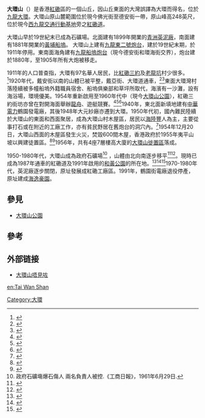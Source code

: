 {{Infobox Mountain
| 名稱 = 大環山
| 照片 = 
| 照片說明 = 
| 海拔 = {{Convert|15|m|ft|0|link=on}}
| 位置 = {{HK}}[[九龍|九龍]]南部
| 山脈 = [[大環山|大環山]]
| 相對高度 = 
| 座標 = {{coord|22|18|23.4932|N|114|11|27.2537|E}}
| 地形圖 = 
| 類別 = 
| 年齡 = 
| 最近噴發 = 
| 首次登頂 =
| 攀登路線 =
| pushpin_map = Hong Kong
| pushpin_map_caption = 大環山
| latd=22 |latm=18 |lats=28.78 |latNS=N
| longd=114 |longm=10 |longs=42.85 |longEW=E
}}
'''大環山'''（{{lang-en|Tai Wan Shan}}）是香港[[紅磡|紅磡]]區的一個山丘，因山丘東面的大灣誤譯為大環而得名，位於[[九龍|九龍]][[大環_(九龍)|大環]]。大環山原山麓範圍位於現今佛光街至德安街一帶，原山峰高248英尺，位於現今[[西九龍交通行動基地|西九龍交通行動基地]]旁之[[紅磡道|紅磡道]]。

大環山早於19世紀末已成為石礦場。北面建有1899年開業的[[青洲英坭|青洲英泥廠]]，南面建有1881年開業的[[黃埔船塢|黃埔船塢]]。 大環山上建有[[九龍東二號炮台|九龍東二號炮台]]，建於19世紀末期，於1911年停用。東南面海角建有[[九龍船塢炮台|九龍船塢炮台]]（現今德安街和環海街交界），炮台建於1880年，至1905年所有大炮被移走。

1911年的人口普查指，大環有97名華人居民，比[[紅磡三約|紅磡三約]]及[[老龍坑|老龍坑]]村少很多。<ref>{{Cite web|title=Sessional Papers 1911, Papers laid before the Legislative Council of Hongkong 1911, pp.103 (49)-103 (53). Hong Kong Government Reports Online (1842-1941).|url=https://www.hkmemory.hk/MHK/collections/prewar_industry/All_Items/prewar_industry_prints/201106/t20110613_47303_cht.html?f=classinfo&cp=%E8%81%B7%E6%A5%AD%E6%99%AE%E6%9F%A5%E5%A0%B1%E5%91%8A&ep=Census%20Reports%20of%20Occupations&path=/MHK/collections/prewar_industry/All_Items/8670/8680/index_cht.html}}</ref>1920年代，戴安街以南的山體已被平整，戴亞街、大環道通車，<ref>{{Cite web|title=汽車直往大環灣|url=https://mmis.hkpl.gov.hk/coverpage/-/coverpage/view?_coverpage_WAR_mmisportalportlet_hsf=%E5%A4%A7%E7%92%B0&_coverpage_WAR_mmisportalportlet_actual_q=%28%20%28%20allTermsMandatory%3A%28true%29%20OR+all_dc.title%3A%28%E5%A4%A7%E7%92%B0%29%20OR+all_dc.creator%3A%28%E5%A4%A7%E7%92%B0%29%20OR+all_dc.contributor%3A%28%E5%A4%A7%E7%92%B0%29%20OR+all_dc.subject%3A%28%E5%A4%A7%E7%92%B0%29%20OR+fulltext%3A%28%E5%A4%A7%E7%92%B0%29%20OR+all_dc.description%3A%28%E5%A4%A7%E7%92%B0%29%20%29%20%29&_coverpage_WAR_mmisportalportlet_sort_field=dc.publicationdate_bsort&p_r_p_-1078056564_c=QF757YsWv59H%2FuxqfBwEJFJTsw%2Bq89fk&_coverpage_WAR_mmisportalportlet_o=1&_coverpage_WAR_mmisportalportlet_sort_order=asc|author=香港華字日報|date=1927-05-09}}</ref><ref>{{Cite web|title=紅磡大環道水坑中之腐屍手足頸部均被縛疑生前被人謀殺|url=https://mmis.hkpl.gov.hk/coverpage/-/coverpage/view?_coverpage_WAR_mmisportalportlet_hsf=%E5%A4%A7%E7%92%B0&p_r_p_-1078056564_c=QF757YsWv59H%2FuxqfBwEJE2CZ8lmfN%2Fw&_coverpage_WAR_mmisportalportlet_o=6&_coverpage_WAR_mmisportalportlet_actual_q=%28%20%28%20allTermsMandatory%3A%28true%29%20OR+all_dc.title%3A%28%E5%A4%A7%E7%92%B0%29%20OR+all_dc.creator%3A%28%E5%A4%A7%E7%92%B0%29%20OR+all_dc.contributor%3A%28%E5%A4%A7%E7%92%B0%29%20OR+all_dc.subject%3A%28%E5%A4%A7%E7%92%B0%29%20OR+fulltext%3A%28%E5%A4%A7%E7%92%B0%29%20OR+all_dc.description%3A%28%E5%A4%A7%E7%92%B0%29%20%29%20%29&_coverpage_WAR_mmisportalportlet_sort_field=dc.publicationdate_bsort&_coverpage_WAR_mmisportalportlet_sort_order=asc|author=香港華字日報|date=1932-07-21}}</ref>東面大環灣村落陸續被多幢船塢外籍職員宿舍、船塢俱樂部和草坪所取代，海濱有一沙灘，設有海浴場，環境優美。1954年重新啟用至1960年代中（現今[[大環山公園|大環山公園]]），紅磡三約街坊亦曾在對開海面舉辦[[爬龍船|龍舟]]、遊艇競賽。<ref>{{Cite web|title=大環海浴灘逐漸改良|url=https://mmis.hkpl.gov.hk/coverpage/-/coverpage/view?_coverpage_WAR_mmisportalportlet_hsf=%E5%A4%A7%E7%92%B0&p_r_p_-1078056564_c=QF757YsWv5%2Bx%2BFRfM7YCs4zLO%2FroslOC&_coverpage_WAR_mmisportalportlet_o=2&_coverpage_WAR_mmisportalportlet_actual_q=%28%20%28%20allTermsMandatory%3A%28true%29%20OR+all_dc.title%3A%28%E5%A4%A7%E7%92%B0%29%20OR+all_dc.creator%3A%28%E5%A4%A7%E7%92%B0%29%20OR+all_dc.contributor%3A%28%E5%A4%A7%E7%92%B0%29%20OR+all_dc.subject%3A%28%E5%A4%A7%E7%92%B0%29%20OR+fulltext%3A%28%E5%A4%A7%E7%92%B0%29%20OR+all_dc.description%3A%28%E5%A4%A7%E7%92%B0%29%20%29%20%29&_coverpage_WAR_mmisportalportlet_sort_field=dc.publicationdate_bsort&_coverpage_WAR_mmisportalportlet_sort_order=asc|author=香港工商日報|date=1927-06-09}}</ref><ref>{{Cite web|title=紅磡大環泳場落成|url=https://mmis.hkpl.gov.hk/coverpage/-/coverpage/view?_coverpage_WAR_mmisportalportlet_hsf=%E5%A4%A7%E7%92%B0&_coverpage_WAR_mmisportalportlet_actual_q=%28%20%28%20allTermsMandatory%3A%28true%29%20OR+all_dc.title%3A%28%E5%A4%A7%E7%92%B0%29%20OR+all_dc.creator%3A%28%E5%A4%A7%E7%92%B0%29%20OR+all_dc.contributor%3A%28%E5%A4%A7%E7%92%B0%29%20OR+all_dc.subject%3A%28%E5%A4%A7%E7%92%B0%29%20OR+fulltext%3A%28%E5%A4%A7%E7%92%B0%29%20OR+all_dc.description%3A%28%E5%A4%A7%E7%92%B0%29%20%29%20%29&_coverpage_WAR_mmisportalportlet_sort_field=dc.publicationdate_bsort&p_r_p_-1078056564_c=QF757YsWv5%2FH7zGe%2FKF%2BFM4L46BtVawZ&_coverpage_WAR_mmisportalportlet_o=29&_coverpage_WAR_mmisportalportlet_sort_order=asc|author=華僑日報|date=1954-08-12}}</ref><ref>{{Cite web|title=紅磡大環灣海面四艘龍舟慈善賽由社會局長乾瑾鼐夫人頒獎|url=https://mmis.hkpl.gov.hk/coverpage/-/coverpage/view?_coverpage_WAR_mmisportalportlet_hsf=%E5%A4%A7%E7%92%B0&_coverpage_WAR_mmisportalportlet_actual_q=%28%20%28%20allTermsMandatory%3A%28true%29%20OR+all_dc.title%3A%28%E5%A4%A7%E7%92%B0%29%20OR+all_dc.creator%3A%28%E5%A4%A7%E7%92%B0%29%20OR+all_dc.contributor%3A%28%E5%A4%A7%E7%92%B0%29%20OR+all_dc.subject%3A%28%E5%A4%A7%E7%92%B0%29%20OR+fulltext%3A%28%E5%A4%A7%E7%92%B0%29%20OR+all_dc.description%3A%28%E5%A4%A7%E7%92%B0%29%20%29%20%29&_coverpage_WAR_mmisportalportlet_sort_field=dc.publicationdate_bsort&p_r_p_-1078056564_c=QF757YsWv5%2FH7zGe%2FKF%2BFLohV8pjUncL&_coverpage_WAR_mmisportalportlet_o=67&_coverpage_WAR_mmisportalportlet_sort_order=asc|author=華僑日報|date=1955-06-24}}</ref>1940年，東北面新填地建有[[中華電力公司|中華電力]]鶴園發電廠，其後1948年大元紗廠亦遷到大環。1950年代初，國內難民陸續於大環山的東面和西面聚居，成為大環山村木屋區，居民以[[海陸豐|海陸豐]]人為主，主要從事打石或在附近的工廠工作，亦有貧民野居在舊炮台的洞穴內。<ref>{{Cite web|title=紅磡大環山上野居穴處小村落|url=https://mmis.hkpl.gov.hk/coverpage/-/coverpage/view?_coverpage_WAR_mmisportalportlet_hsf=%E5%A4%A7%E7%92%B0&_coverpage_WAR_mmisportalportlet_actual_q=%28%20%28%20allTermsMandatory%3A%28true%29%20OR+all_dc.title%3A%28%E5%A4%A7%E7%92%B0%29%20OR+all_dc.creator%3A%28%E5%A4%A7%E7%92%B0%29%20OR+all_dc.contributor%3A%28%E5%A4%A7%E7%92%B0%29%20OR+all_dc.subject%3A%28%E5%A4%A7%E7%92%B0%29%20OR+fulltext%3A%28%E5%A4%A7%E7%92%B0%29%20OR+all_dc.description%3A%28%E5%A4%A7%E7%92%B0%29%20%29%20%29&_coverpage_WAR_mmisportalportlet_sort_field=dc.publicationdate_bsort&p_r_p_-1078056564_c=QF757YsWv5%2FH7zGe%2FKF%2BFCqey9AT9xZU&_coverpage_WAR_mmisportalportlet_o=75&_coverpage_WAR_mmisportalportlet_sort_order=asc|author=工商晚報|date=1955-08-28}}</ref>1954年12月20日，大環山西面的木屋區發生火災，焚毀600間木屋，香港政府於1955年夷平山坡以興建徒置區。<ref>{{Cite web|title=今晨紅磡大環山大火 焚斃五人受傷近百進行辦理災民登記|url=https://mmis.hkpl.gov.hk/coverpage/-/coverpage/view?_coverpage_WAR_mmisportalportlet_hsf=%E5%A4%A7%E7%92%B0&_coverpage_WAR_mmisportalportlet_actual_q=%28%20%28%20allTermsMandatory%3A%28true%29%20OR+all_dc.title%3A%28%E5%A4%A7%E7%92%B0%29%20OR+all_dc.creator%3A%28%E5%A4%A7%E7%92%B0%29%20OR+all_dc.contributor%3A%28%E5%A4%A7%E7%92%B0%29%20OR+all_dc.subject%3A%28%E5%A4%A7%E7%92%B0%29%20OR+fulltext%3A%28%E5%A4%A7%E7%92%B0%29%20OR+all_dc.description%3A%28%E5%A4%A7%E7%92%B0%29%20%29%20%29&_coverpage_WAR_mmisportalportlet_sort_field=dc.publicationdate_bsort&p_r_p_-1078056564_c=QF757YsWv5%2FH7zGe%2FKF%2BFKLwqtQ2gOta&_coverpage_WAR_mmisportalportlet_o=34&_coverpage_WAR_mmisportalportlet_sort_order=asc|author=工商晚報|date=1954-12-20}}</ref><ref>{{Cite web|title=夷平大環山闢為新徙置區本月中旬開始動工|url=https://mmis.hkpl.gov.hk/coverpage/-/coverpage/view?_coverpage_WAR_mmisportalportlet_hsf=%E5%A4%A7%E7%92%B0&_coverpage_WAR_mmisportalportlet_actual_q=%28%20%28%20allTermsMandatory%3A%28true%29%20OR+all_dc.title%3A%28%E5%A4%A7%E7%92%B0%29%20OR+all_dc.creator%3A%28%E5%A4%A7%E7%92%B0%29%20OR+all_dc.contributor%3A%28%E5%A4%A7%E7%92%B0%29%20OR+all_dc.subject%3A%28%E5%A4%A7%E7%92%B0%29%20OR+fulltext%3A%28%E5%A4%A7%E7%92%B0%29%20OR+all_dc.description%3A%28%E5%A4%A7%E7%92%B0%29%20%29%20%29&_coverpage_WAR_mmisportalportlet_sort_field=dc.publicationdate_bsort&p_r_p_-1078056564_c=QF757YsWv5%2FH7zGe%2FKF%2BFOom347Qe9e%2B&_coverpage_WAR_mmisportalportlet_o=62&_coverpage_WAR_mmisportalportlet_sort_order=asc|author=華僑日報|date=1955-06-07}}</ref>1956年，共有4座7層樓高大廈的[[紅磡邨|大環山徙置區]]落成。

1950-1980年代，大環山成為政府石礦場<ref>政府石礦塲爆石傷人 兩名負責人被控.《工商日報》，1961年6月29日.</ref> ，山體由北向南逐步移平<ref>{{Cite web |url=https://www.hkmapservice.gov.hk/OneStopSystem/map-search/getPreviewFile?itemId=DAP&sheetNo=81A_117-6033 |title=存档副本 |accessdate=2020-04-11 |archive-date=2020-04-11 |archive-url=https://web.archive.org/web/20200411073341/https://www.hkmapservice.gov.hk/OneStopSystem/map-search/getPreviewFile%3FitemId%3DDAP%26sheetNo%3D81A_117-6033 |dead-url=no }}</ref><ref>{{Cite web |url=https://www.hkmapservice.gov.hk/OneStopSystem/map-search/getPreviewFile?itemId=DAP&sheetNo=1963-5210 |title=存档副本 |accessdate=2020-04-11 |archive-date=2020-04-11 |archive-url=https://web.archive.org/web/20200411073342/https://www.hkmapservice.gov.hk/OneStopSystem/map-search/getPreviewFile%3FitemId%3DDAP%26sheetNo%3D1963-5210 |dead-url=no }}</ref>。現時已成為1987年通車的紅磡道及1991年啟用的[[和黃公園|和黃公園]]的所在地。<ref>{{Cite web|title=紅磡道通車改交通措施|url=https://mmis.hkpl.gov.hk/coverpage/-/coverpage/view?_coverpage_WAR_mmisportalportlet_hsf=%E7%B4%85%E7%A3%A1%E9%81%93&p_r_p_-1078056564_c=QF757YsWv5%2BakvA8rFW5EisfittQqPPc&_coverpage_WAR_mmisportalportlet_o=10&_coverpage_WAR_mmisportalportlet_actual_q=%28%20%28%20allTermsMandatory%3A%28true%29%20OR+all_dc.title%3A%28%E7%B4%85%E7%A3%A1%E9%81%93%29%20OR+all_dc.creator%3A%28%E7%B4%85%E7%A3%A1%E9%81%93%29%20OR+all_dc.contributor%3A%28%E7%B4%85%E7%A3%A1%E9%81%93%29%20OR+all_dc.subject%3A%28%E7%B4%85%E7%A3%A1%E9%81%93%29%20OR+fulltext%3A%28%E7%B4%85%E7%A3%A1%E9%81%93%29%20OR+all_dc.description%3A%28%E7%B4%85%E7%A3%A1%E9%81%93%29%20%29%20%29&_coverpage_WAR_mmisportalportlet_sort_field=dc.publicationdate_bsort&_coverpage_WAR_mmisportalportlet_sort_order=asc|author=華僑日報|date=1987-12-16}}</ref><ref>{{cite web|url=http://www.project-see.net/wp-content/uploads/chapter-2-hung-hom.pdf|title=《追憶龍城蛻變》第二章：概說紅磡百年變遷|publisher=九龍城區議會|date=2011年|ISBN=9789881502223|archive-url=https://web.archive.org/web/20160915150632/http://www.project-see.net/wp-content/uploads/chapter-2-hung-hom.pdf|archive-date=2016-09-15|dead-url=no|access-date=2021-03-18}}</ref><ref>{{cite web|url=https://commons.ln.edu.hk/cgi/viewcontent.cgi?article=1257&context=jmlc|title=鬼魂傳說與香港地方記憶：兼論敘述群體的轉變|publisher=《現代中文文學學報》第12卷第1期（2014年冬）|date=2014年12月1日|archive-url=https://web.archive.org/web/20210318073247/https://commons.ln.edu.hk/cgi/viewcontent.cgi?article=1257&context=jmlc|archive-date=2021年3月18日|dead-url=no|access-date=2021年3月18日}}</ref>1970-1980年代，英泥廠逐步關閉，原址發展成紅磡工廠區。1991年，鶴園街電廠退役停產，原址建成[[海逸豪園|海逸豪園]]。

== 參見 ==
* [[大環山公園|大環山公園]]

== 參考 ==
{{reflist}}

== 外部链接 ==
*[http://www.hkmemory.org/city_relics/text/index.php?p=home&catId=148 大環山唔見咗]{{Wayback|url=http://www.hkmemory.org/city_relics/text/index.php?p=home&catId=148 |date=20180311202820 }}{{zh-yue}}


{{香港山峰}}

[[Category:大環|Category:大環]]

[[en:Tai_Wan_Shan|en:Tai Wan Shan]]